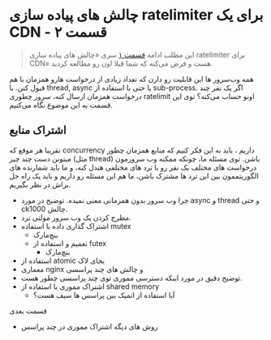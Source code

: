 
# چالش های پیاده سازی ratelimiter برای یک CDN - قسمت ۲

> این مطلب ادامه
[قسمت ۱](/ratelimit-p1) سری
«چالش های پیاده سازی ratelimiter برای CDN» 
هست و فرض می‌کنه که شما
قبلا اون رو مطالعه کردید.

همه وب‌سرور ها این قابلیت رو دارن که تعداد زیادی از درخواست هارو همزمان با هم قبول کنن. با
thread, async 
یا حتی با استفاده از
sub-process. اگر یک نفر چند درخواست همزمان ارسال کنه، سرور چطوری
ratelimit
اونو حساب می‌کنه؟ توی این قسمت به این موضوع نگاه می‌کنیم.


## اشتراک منابع

تقریبا هر موقع که 
concurrency داریم
، باید به این فکر کنیم که
منابع همزمان چطور میتونن دست چند چیز (مثل thread)
باشن. توی مسئله ما، چونکه ممکنه وب سرورمون درخواست های مختلف یک نفر رو با ترد های مختلفی هندل کنه،
و ما باید شمارنده های الگوریتممون بین این ترد ها مشترک باشن، ما هم این مسئله رو داریم و باید یک راه حل براش
در نظر بگیریم.

<Mutex />


- چرا وب سرور بدون همزمانی معنی نمیده. توضیح در مورد 
async و thread و حتی ck1000 چالش.
- مطرح کردن یک وب سرور مولتی ترد.
- اشتراک گذاری داده با استفاده mutex
    - بنچ‌مارک
  - تعمیم و استفاده از futex
    - بنچ‌مارک
- استفاده از atomic بجای لاک
- معماری nginx و چالش های چند پراسسی
- توضیح دقیق در مورد اینکه دسترسی مموری توی چند پراسسی چطور هست.
- اشتراک مموری با استفاده از shared memory
  - آیا استفاده از اتمیک بین پراسس ها سیف هست؟

قسمت بعدی
- روش های دیگه اشتراک مموری در چند پراسس